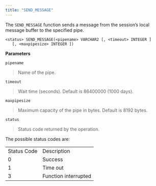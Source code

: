 ```yaml
---
title: "SEND_MESSAGE"
---
```


The `SEND_MESSAGE` function sends a message from the session’s local message buffer to the specified pipe.

```text
<status> SEND_MESSAGE(<pipename> VARCHAR2 [, <timeout> INTEGER ]
   [, <maxpipesize> INTEGER ])
```

**Parameters**

`pipename`

> Name of the pipe.

`timeout`

> Wait time (seconds). Default is 86400000 (1000 days).

`maxpipesize`

> Maximum capacity of the pipe in bytes. Default is 8192 bytes.

`status`

> Status code returned by the operation.

The possible status codes are:

|             |                      |
| ----------- | -------------------- |
| Status Code | Description          |
| 0           | Success              |
| 1           | Time out             |
| 3           | Function interrupted |

